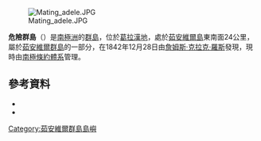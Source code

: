 {{Coord|63|25|S|54|40|W|source:GNIS|display=title}}

[[Image:Mating_adele.JPG|thumb]]

'''危險群島'''（{{lang-en|Danger Islands}}）是[[南極洲|南極洲]]的[[群島|群島]]，位於[[葛拉漢地|葛拉漢地]]，處於[[茹安維爾島|茹安維爾島]]東南面24公里，屬於[[茹安維爾群島|茹安維爾群島]]的一部分，在1842年12月28日由[[詹姆斯·克拉克·羅斯|詹姆斯·克拉克·羅斯]]發現，現時由[[南極條約體系|南極條約體系]]管理。

==參考資料==
*{{cite gnis | type = antarid | id = 3500| name = Danger Islands| accessdate = 2011-12-20}}
*{{usgs-gazetteer|id=3500}}

{{DEFAULTSORT:Danger Islands}}
[[Category:茹安維爾群島島嶼|Category:茹安維爾群島島嶼]]

{{JoinvilleIsland-geo-stub}}